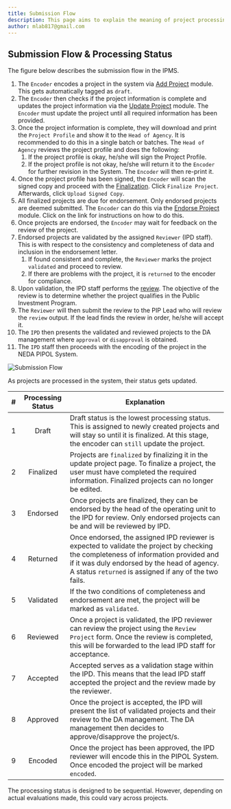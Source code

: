 ```yaml
---
title: Submission Flow
description: This page aims to explain the meaning of project processing status vis-a-vis submission flow.
author: mlab817@gmail.com
---
```


## Submission Flow & Processing Status

The figure below describes the submission flow in the IPMS.

1. The `Encoder` encodes a project in the system via [Add Project](/projects/add) module. This gets automatically tagged as `draft`.
2. The `Encoder` then checks if the project information is complete and updates the project information via the [Update Project](/projects/update) module. The `Encoder` must update the project until all required information has been provided.
3. Once the project information is complete, they will download and print the `Project Profile` and show it to the `Head of Agency`. It is recommended to do this in a single batch or batches. The `Head of Agency` reviews the project profile and does the following:
	1. If the project profile is okay, he/she will sign the Project Profile.
	1. If the project profile is not okay, he/she will return it to the `Encoder` for further revision in the System. The `Encoder` will then re-print it.
4. Once the project profile has been signed, the `Encoder` will scan the signed copy and proceed with the [Finalization](/projects/finalize). Click `Finalize Project`. Afterwards, click `Upload Signed Copy`.
5. All finalized projects are due for endorsement. Only endorsed projects are deemed submitted. The `Encoder` can do this via the [Endorse Project](/projects/endorse) module. Click on the link for instructions on how to do this.
6. Once projects are endorsed, the `Encoder` may wait for feedback on the review of the project.
7. Endorsed projects are validated by the assigned `Reviewer` (IPD staff). This is with respect to the consistency and completeness of data and inclusion in the endorsement letter.
	1. If found consistent and complete, the `Reviewer` marks the project `validated` and proceed to review.
	1. If there are problems with the project, it is `returned` to the encoder for compliance.
8. Upon validation, the IPD staff performs the [review](/projects/review). The objective of the review is to determine whether the project qualifies in the Public Investment Program.
9. The `Reviewer` will then submit the review to the PIP Lead who will review the `review` output. If the lead finds the review in order, he/she will accept it.
10. The `IPD` then presents the validated and reviewed projects to the DA management where `approval` or `disapproval` is obtained.
11. The `IPD` staff then proceeds with the encoding of the project in the NEDA PIPOL System.

![Submission Flow](/images/submission_flow.png)

As projects are processed in the system, their status gets updated.

|  # | Processing Status |                                                                   Explanation                                                          |
|----|:-----------------:|----------------------------------------------------------------------------------------------------------------------------------------|
|  1 |Draft              |Draft status is the lowest processing status. This is assigned to newly created projects and will stay so until it is finalized. At this stage, the encoder can `still` update the project.|
|  2 |Finalized          |Projects are `finalized` by finalizing it in the update project page. To finalize a project, the user must have  completed the required information. Finalized projects can no longer be edited.|
|  3 |Endorsed           |Once projects are finalized, they can be endorsed by the head of the operating unit to the IPD for review. Only endorsed projects can be and will be reviewed by IPD.|
|  4 |Returned           |Once endorsed, the assigned IPD reviewer is expected to validate the project by checking the completeness of information provided and if it was duly endorsed by the head of agency. A status `returned` is assigned if any of the two fails.|
|  5 |Validated          |If the two conditions of completeness and endorsement are met, the project will be marked as `validated`.|
|  6 |Reviewed           |Once a project is validated, the IPD reviewer can review the project using the `Review Project` form. Once the review is completed, this will be forwarded to the lead IPD staff for acceptance.|
|  7 |Accepted           |Accepted serves as a validation stage within the IPD. This means that the lead IPD staff accepted the project and the review made by the reviewer.|
|  8 |Approved           |Once the project is accepted, the IPD will present the list of validated projects and their review to the DA management. The DA management then decides to approve/disapprove the project/s.|
|  9 |Encoded            |Once the project has been approved, the IPD reviewer will encode this in the PIPOL System. Once encoded the project will be marked `encoded`.|

The processing status is designed to be sequential. However, depending on actual evaluations made, this could vary across projects.